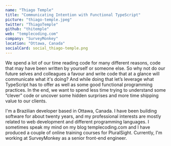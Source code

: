 ```yaml
---
name: "Thiago Temple"
title: "Communicating Intention with Functional TypeScript"
picture: "thiago-temple.jpeg"
twitter: "ThiagoTemple"
github: "thitemple"
web: "templecoding.com"
company: "SurveyMonkey"
location: "Ottawa, Canada"
socialCard: social_thiago-temple.png
---
```


<p>
  We spend a lot of our time reading code for many different reasons, code that may have been written by yourself or someone else. So why not do our future selves and colleagues a favour and write code that at a glance will communicate what it's doing? And while doing that let’s leverage what TypeScript has to offer as well as some good functional programming practices. In the end, we want to spend less time trying to understand some “clever” code or uncover some hidden surprises and more time shipping value to our clients.
</p>

<p>
  I'm a Brazilian developer based in Ottawa, Canada. I have been building software for about twenty years, and my professional interests are mostly related to web development and different programming languages.
I sometimes speak my mind on my blog templecoding.com and I have produced a couple of online training courses for PluralSight.
Currently, I'm working at SurveyMonkey as a senior front-end engineer.
</p>
